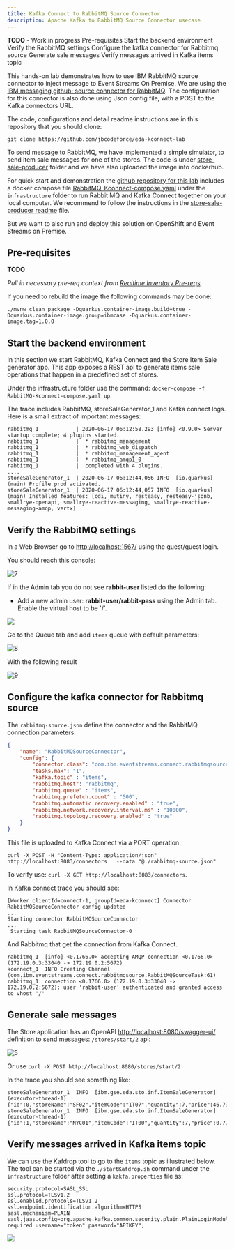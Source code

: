 ```yaml
---
title: Kafka Connect to RabbitMQ Source Connector
description: Apache Kafka to RabbitMQ Source Connector usecase
---
```


<InlineNotification kind="warning">
<strong>TODO</strong> - Work in progress
</InlineNotification>

<AnchorLinks>
<AnchorLink>Pre-requisites</AnchorLink>
<AnchorLink>Start the backend environment</AnchorLink>
<AnchorLink>Verify the RabbitMQ settings</AnchorLink>
<AnchorLink>Configure the kafka connector for Rabbitmq source</AnchorLink>
<AnchorLink>Generate sale messages</AnchorLink>
<AnchorLink>Verify messages arrived in Kafka items topic</AnchorLink>
</AnchorLinks>

This hands-on lab demonstrates how to use IBM RabbitMQ source connector to inject message to Event Streams On Premise. 
We are using the [IBM messaging github: source connector for RabbitMQ](https://github.com/ibm-messaging/kafka-connect-rabbitmq-source). The configuration for this connector is also done using Json config file, with a POST to the Kafka connectors URL.

The code, configurations and detail readme instructions are in this repository that you should clone:

```shell
git clone https://github.com/jbcodeforce/eda-kconnect-lab
```

To send message to RabbitMQ, we have implemented a simple simulator, to send item sale messages for one of the stores. The code is under [store-sale-producer](https://github.com/jbcodeforce/eda-kconnect-lab/tree/master/store-sale-producer) folder and we have also uploaded the image into dockerhub.

For quick start and demonstration the [github repository for this lab](https://github.com/jbcodeforce/eda-kconnect-lab) includes a docker compose file [RabbitMQ-Kconnect-compose.yaml](https://github.com/jbcodeforce/eda-kconnect-lab/blob/master/infrastructure/RabbitMQ-Kconnect-compose.yaml) under the `infrastructure` folder to run Rabbit MQ and Kafka Connect together on your local computer. We recommend to follow the instructions in the [store-sale-producer readme](https://github.com/jbcodeforce/eda-kconnect-lab/tree/master/store-sale-producer) file.

But we want to also run and deploy this solution on OpenShift and Event Streams on Premise.

## Pre-requisites

<InlineNotification kind="warning"><strong>TODO</strong></InlineNotification>

_Pull in necessary pre-req context from [Realtime Inventory Pre-reqs](/scenarios/realtime-inventory/#general-pre-requisites)._

 If you need to rebuild the image the following commands may be done:

```shell
./mvnw clean package -Dquarkus.container-image.build=true -Dquarkus.container-image.group=ibmcase -Dquarkus.container-image.tag=1.0.0
```

## Start the backend environment

In this section we start RabbitMQ, Kafka Connect and the Store Item Sale generator app. This app exposes a REST api to generate items sale operations that happen in a predefined set of stores.

Under the infrastructure folder use the command: `docker-compose -f RabbitMQ-Kconnect-compose.yaml up`.

The trace includes RabbitMQ, storeSaleGenerator_1 and Kafka connect logs. Here is a small extract of important messages:

```shell
rabbitmq_1            | 2020-06-17 06:12:58.293 [info] <0.9.0> Server startup complete; 4 plugins started.
rabbitmq_1            |  * rabbitmq_management
rabbitmq_1            |  * rabbitmq_web_dispatch
rabbitmq_1            |  * rabbitmq_management_agent
rabbitmq_1            |  * rabbitmq_amqp1_0
rabbitmq_1            |  completed with 4 plugins.
....
storeSaleGenerator_1  | 2020-06-17 06:12:44,056 INFO  [io.quarkus] (main) Profile prod activated.
storeSaleGenerator_1  | 2020-06-17 06:12:44,057 INFO  [io.quarkus] (main) Installed features: [cdi, mutiny, resteasy, resteasy-jsonb, smallrye-openapi, smallrye-reactive-messaging, smallrye-reactive-messaging-amqp, vertx]
```

## Verify the RabbitMQ settings

In a Web Browser go to [http://localhost:1567/](http://localhost:1567/) using the guest/guest login.

You should reach this console:

![7](./images/rabbitmq-overview.png)

If in the Admin tab you do not see **rabbit-user** listed do the following:

* Add a new admin user: **rabbit-user/rabbit-pass** using the Admin tab. Enable the virtual host to be '/'.

![](./images/rabbitmq-user.png)


Go to the Queue tab and add `items` queue with default parameters:

![8](./images/rabbitmq-item-queue.png)


With the following result

![9](./images/rabbitmq-item-queue-2.png)


## Configure the kafka connector for Rabbitmq source

The `rabbitmq-source.json` define the connector and the RabbitMQ connection parameters:

```json
{
    "name": "RabbitMQSourceConnector",
    "config": {
        "connector.class": "com.ibm.eventstreams.connect.rabbitmqsource.RabbitMQSourceConnector",
        "tasks.max": "1",
        "kafka.topic" : "items",
        "rabbitmq.host": "rabbitmq",
        "rabbitmq.queue" : "items",
        "rabbitmq.prefetch.count" : "500",
        "rabbitmq.automatic.recovery.enabled" : "true",
        "rabbitmq.network.recovery.interval.ms" : "10000",
        "rabbitmq.topology.recovery.enabled" : "true"
    }
}
```

This file is uploaded to Kafka Connect via a PORT operation:

```shell
curl -X POST -H "Content-Type: application/json" http://localhost:8083/connectors   --data "@./rabbitmq-source.json"
```

To verify use: `curl -X GET http://localhost:8083/connectors`.

In Kafka connect trace you should see:

```shell
[Worker clientId=connect-1, groupId=eda-kconnect] Connector RabbitMQSourceConnector config updated
...
Starting connector RabbitMQSourceConnector
...
 Starting task RabbitMQSourceConnector-0

```

And Rabbitmq that get the connection from Kafka Connect.

```shell
rabbitmq_1  [info] <0.1766.0> accepting AMQP connection <0.1766.0> (172.19.0.3:33040 -> 172.19.0.2:5672)
kconnect_1  INFO Creating Channel (com.ibm.eventstreams.connect.rabbitmqsource.RabbitMQSourceTask:61)
rabbitmq_1  connection <0.1766.0> (172.19.0.3:33040 -> 172.19.0.2:5672): user 'rabbit-user' authenticated and granted access to vhost '/'
```

## Generate sale messages

The Store application has an OpenAPI [http://localhost:8080/swagger-ui/](http://localhost:8080/swagger-ui/) definition to send messages:  `/stores/start/2` api:

![5](./images/store-app-1.png)

Or use `curl -X POST http://localhost:8080/stores/start/2`

In the trace you should see something like:

```shell
storeSaleGenerator_1  INFO  [ibm.gse.eda.sto.inf.ItemSaleGenerator] (executor-thread-1) {"id":0,"storeName":"SF02","itemCode":"IT07","quantity":7,"price":46.79320631709398}
storeSaleGenerator_1  INFO  [ibm.gse.eda.sto.inf.ItemSaleGenerator] (executor-thread-1) {"id":1,"storeName":"NYC01","itemCode":"IT00","quantity":7,"price":0.7764381649099172}
```
## Verify messages arrived in Kafka items topic

We can use the Kafdrop tool to go to the `items` topic as illustrated below. The tool can be started via the `./startKafdrop.sh` command under the `infrastructure` folder after setting a `kakfa.properties` file as:

```properties
security.protocol=SASL_SSL
ssl.protocol=TLSv1.2
ssl.enabled.protocols=TLSv1.2
ssl.endpoint.identification.algorithm=HTTPS
sasl.mechanism=PLAIN
sasl.jaas.config=org.apache.kafka.common.security.plain.PlainLoginModule required username="token" password="APIKEY";
```

![](./images/kafdrop.png)
